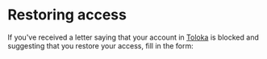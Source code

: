 # Restoring access

If you've received a letter saying that your account in [Toloka](http://toloka.yandex.com/) is blocked and suggesting that you
restore your access, fill in the form:

<YandexForm name="registration" src="https://forms.yandex.com/surveys/13464611.aae9597a9c66c630f2b7810fbddb942128830095/?lang=en&iframe=1&service=toloka-ai"/>
